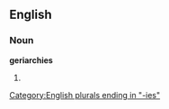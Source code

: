 ==English==

===Noun===
'''geriarchies'''

# {{plural of|[[geriarchy]]}}

[[Category:English plurals ending in "-ies"]]